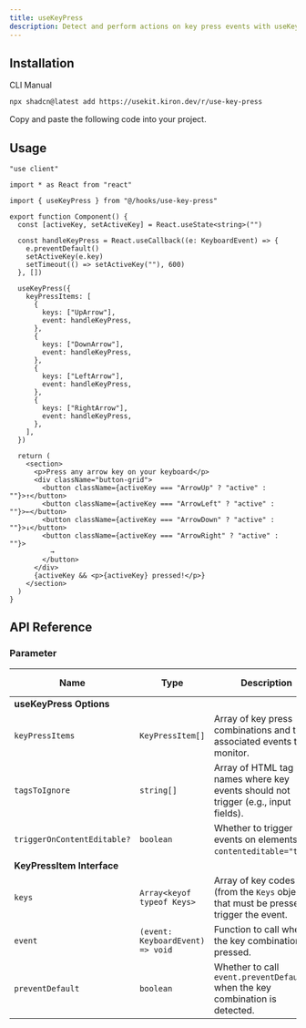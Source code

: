 ```yaml
---
title: useKeyPress
description: Detect and perform actions on key press events with useKeyPress.
---
```


<ComponentPreview name="use-key-press-demo" />

## Installation

<Tabs defaultValue="cli">

<TabsList>
  <TabsTrigger value="cli">CLI</TabsTrigger>
  <TabsTrigger value="manual">Manual</TabsTrigger>
</TabsList>

<TabsContent value="cli">

```bash
npx shadcn@latest add https://usekit.kiron.dev/r/use-key-press
```

</TabsContent>

<TabsContent value="manual">

<Steps>

<Step>Copy and paste the following code into your project.</Step>

<ComponentSource name="use-key-press" />

</Steps>

</TabsContent>

</Tabs>

## Usage

```tsx {5, 16-35}
"use client"

import * as React from "react"

import { useKeyPress } from "@/hooks/use-key-press"

export function Component() {
  const [activeKey, setActiveKey] = React.useState<string>("")

  const handleKeyPress = React.useCallback((e: KeyboardEvent) => {
    e.preventDefault()
    setActiveKey(e.key)
    setTimeout(() => setActiveKey(""), 600)
  }, [])

  useKeyPress({
    keyPressItems: [
      {
        keys: ["UpArrow"],
        event: handleKeyPress,
      },
      {
        keys: ["DownArrow"],
        event: handleKeyPress,
      },
      {
        keys: ["LeftArrow"],
        event: handleKeyPress,
      },
      {
        keys: ["RightArrow"],
        event: handleKeyPress,
      },
    ],
  })

  return (
    <section>
      <p>Press any arrow key on your keyboard</p>
      <div className="button-grid">
        <button className={activeKey === "ArrowUp" ? "active" : ""}>↑</button>
        <button className={activeKey === "ArrowLeft" ? "active" : ""}>←</button>
        <button className={activeKey === "ArrowDown" ? "active" : ""}>↓</button>
        <button className={activeKey === "ArrowRight" ? "active" : ""}>
          →
        </button>
      </div>
      {activeKey && <p>{activeKey} pressed!</p>}
    </section>
  )
}
```

## API Reference

### Parameter

| Name                        | Type                             | Description                                                                            | Default Value                     | Optional |
| --------------------------- | -------------------------------- | -------------------------------------------------------------------------------------- | --------------------------------- | -------- |
| **useKeyPress Options**     |                                  |                                                                                        |                                   |
| `keyPressItems`             | `KeyPressItem[]`                 | Array of key press combinations and their associated events to monitor.                | Required                          | No       |
| `tagsToIgnore`              | `string[]`                       | Array of HTML tag names where key events should not trigger (e.g., input fields).      | `["INPUT", "TEXTAREA", "SELECT"]` | Yes      |
| `triggerOnContentEditable?` | `boolean`                        | Whether to trigger events on elements with `contenteditable="true"`.                   | `false`                           | Yes      |
| **KeyPressItem Interface**  |                                  |                                                                                        |                                   |
| `keys`                      | `Array<keyof typeof Keys>`       | Array of key codes (from the `Keys` object) that must be pressed to trigger the event. | Required                          | No       |
| `event`                     | `(event: KeyboardEvent) => void` | Function to call when the key combination is pressed.                                  | Required                          | No       |
| `preventDefault`            | `boolean`                        | Whether to call `event.preventDefault()` when the key combination is detected.         | `true`                            | Yes      |
